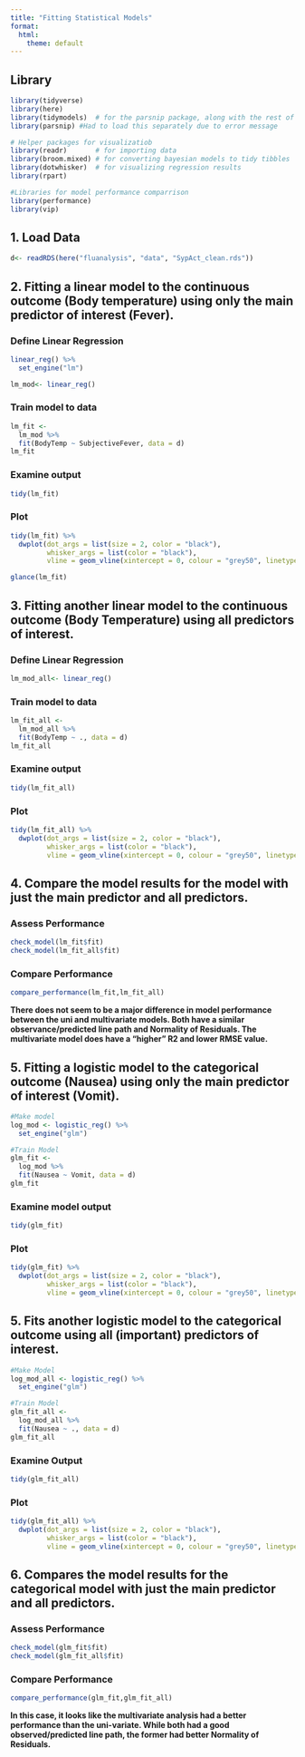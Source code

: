```yaml
---
title: "Fitting Statistical Models"
format:
  html:
    theme: default
---
```


## Library

```r
library(tidyverse)
library(here)
library(tidymodels)  # for the parsnip package, along with the rest of tidymodels
library(parsnip) #Had to load this separately due to error message

# Helper packages for visualizatiob
library(readr)       # for importing data
library(broom.mixed) # for converting bayesian models to tidy tibbles
library(dotwhisker)  # for visualizing regression results
library(rpart)

#Libraries for model performance comparrison 
library(performance)
library(vip)

```

## 1. Load Data

```r
d<- readRDS(here("fluanalysis", "data", "SypAct_clean.rds"))
```

## 2. Fitting a linear model to the continuous outcome (Body temperature) using only the main predictor of interest (Fever).

### Define Linear Regression

```r
linear_reg() %>%
  set_engine("lm")

lm_mod<- linear_reg()
```

### Train model to data

```r
lm_fit <- 
  lm_mod %>% 
  fit(BodyTemp ~ SubjectiveFever, data = d)
lm_fit
```

### Examine output

```r
tidy(lm_fit)
```

### Plot

```r
tidy(lm_fit) %>% 
  dwplot(dot_args = list(size = 2, color = "black"),
         whisker_args = list(color = "black"),
         vline = geom_vline(xintercept = 0, colour = "grey50", linetype = 2))

glance(lm_fit)
```

## 3. Fitting another linear model to the continuous outcome (Body Temperature) using all predictors of interest.

### Define Linear Regression

```r
lm_mod_all<- linear_reg()
```

### Train model to data

```r
lm_fit_all <- 
  lm_mod_all %>% 
  fit(BodyTemp ~ ., data = d)
lm_fit_all
```

### Examine output

```r
tidy(lm_fit_all)
```

### Plot

```r
tidy(lm_fit_all) %>% 
  dwplot(dot_args = list(size = 2, color = "black"),
         whisker_args = list(color = "black"),
         vline = geom_vline(xintercept = 0, colour = "grey50", linetype = 2))
```

## 4. Compare the model results for the model with just the main predictor and all predictors.

### Assess Performance

```r
check_model(lm_fit$fit)
check_model(lm_fit_all$fit)
```

### Compare Performance

```r
compare_performance(lm_fit,lm_fit_all)
```

**There does not seem to be a major difference in model performance between the uni and multivariate models. Both have a similar observance/predicted line path and Normality of Residuals. The multivariate model does have a "higher" R2 and lower RMSE value.**

## 5. Fitting a logistic model to the categorical outcome (Nausea) using only the main predictor of interest (Vomit).

```r
#Make model
log_mod <- logistic_reg() %>% 
  set_engine("glm")

#Train Model
glm_fit <- 
  log_mod %>% 
  fit(Nausea ~ Vomit, data = d)
glm_fit 
```

### Examine model output

```r
tidy(glm_fit)
```

### Plot

```r
tidy(glm_fit) %>% 
  dwplot(dot_args = list(size = 2, color = "black"),
         whisker_args = list(color = "black"),
         vline = geom_vline(xintercept = 0, colour = "grey50", linetype = 2))
```

## 5. Fits another logistic model to the categorical outcome using all (important) predictors of interest.

```r
#Make Model
log_mod_all <- logistic_reg() %>% 
  set_engine("glm")

#Train Model
glm_fit_all <- 
  log_mod_all %>% 
  fit(Nausea ~ ., data = d)
glm_fit_all 
```

### Examine Output

```r
tidy(glm_fit_all)
```

### Plot

```r
tidy(glm_fit_all) %>% 
  dwplot(dot_args = list(size = 2, color = "black"),
         whisker_args = list(color = "black"),
         vline = geom_vline(xintercept = 0, colour = "grey50", linetype = 2))
```

## 6. Compares the model results for the categorical model with just the main predictor and all predictors.

### Assess Performance

```r
check_model(glm_fit$fit)
check_model(glm_fit_all$fit)
```

### Compare Performance

```r
compare_performance(glm_fit,glm_fit_all)

```

**In this case, it looks like the multivariate analysis had a better performance than the uni-variate. While both had a good observed/predicted line path, the former had better Normality of Residuals.**
